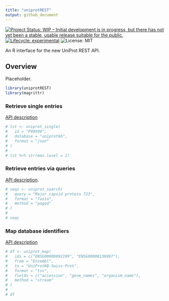 ```yaml
---
title: "uniprotREST"
output: github_document
---
```


<!-- badges: start -->
[![Project Status: WIP – Initial development is in progress, but there has not yet been a stable, usable release suitable for the public.](https://www.repostatus.org/badges/latest/wip.svg)](https://www.repostatus.org/#wip)
[![Lifecycle: experimental](https://img.shields.io/badge/lifecycle-experimental-orange.svg)](https://lifecycle.r-lib.org/articles/stages.html#experimental)
![License: MIT](https://img.shields.io/github/license/csdaw/uniprotREST)
<!-- badges: end -->


An R interface for the new UniProt REST API.

## Overview

Placeholder.

```r
library(uniprotREST)
library(magrittr)
```


### Retrieve single entries

[API description](https://www.uniprot.org/help/api_retrieve_entries)

```r
# lst <- uniprot_single(
#   id = "P99999",
#   database = "uniprotkb",
#   format = "json"
# )
# 
# lst %>% str(max.level = 1)
```


### Retrieve entries via queries

[API description](https://www.uniprot.org/help/api_queries).

```r
# seqs <- uniprot_search(
#   query = "Major capsid protein 723",
#   format = "fasta",
#   method = "paged"
# )
# 
# seqs
```

### Map database identifiers

[API description](https://www.uniprot.org/help/id_mapping)

```r
# df <- uniprot_map(
#   ids = c("ENSG00000092199", "ENSG00000136997"),
#   from = "Ensembl",
#   to = "UniProtKB-Swiss-Prot",
#   format = "tsv",
#   fields = c("accession", "gene_names", "organism_name"),
#   method = "stream"
# )
# 
# df
```

